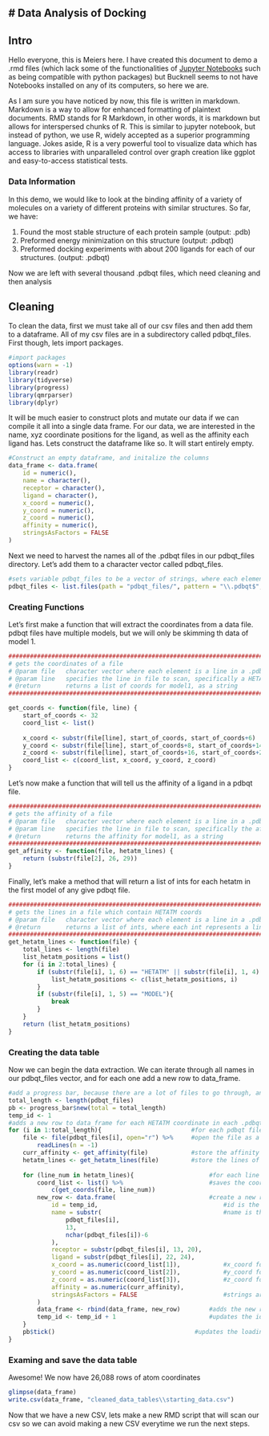 # Data Analysis of Docking
---
## Intro
Hello everyone, this is Meiers here. I have created this document to demo a .rmd files (which lack some of the functionalities of [Jupyter Notebooks](https://jupyter.org/try-jupyter/lab/) such as being compatible with python packages) but Bucknell seems to not have Notebooks installed on any of its computers, so here we are.

As I am sure you have noticed by now, this file is written in markdown. Markdown is a way to allow for enhanced formatting of plaintext documents. RMD stands for R Markdown, in other words, it is markdown but allows for interspersed chunks of R. This is similar to jupyter notebook, but instead of python, we use R, widely accepted as a superior programming language. Jokes aside, R is a very powerful tool to visualize data which has access to libraries with unparalleled control over graph creation like ggplot and easy-to-access statistical tests.

### Data Information
In this demo, we would like to look at the binding affinity of a variety of molecules on a variety of different proteins with similar structures. So far, we have:

1. Found the most stable structure of each protein sample (output: .pdb)
2. Preformed energy minimization on this structure (output: .pdbqt)
3. Preformed docking experiments with about 200 ligands for each of our structures. (output: .pdbqt)

Now we are left with several thousand .pdbqt files, which need cleaning and then analysis

## Cleaning
To clean the data, first we must take all of our csv files and then add them to a dataframe. All of my csv files are in a subdirectory called pdbqt_files. First though, lets import packages.
```r
#import packages
options(warn = -1)
library(readr)
library(tidyverse)
library(progress)
library(qmrparser)
library(dplyr)
```

It will be much easier to construct plots and mutate our data if we can compile it all into a single data frame. For our data, we are interested in the name, xyz coordinate positions for the ligand, as well as the affinity each ligand has. Lets construct the dataframe like so. It will start entirely empty.
```r
#Construct an empty dataframe, and initalize the columns
data_frame <- data.frame(
    id = numeric(),
    name = character(),
    receptor = character(),
    ligand = character(),
    x_coord = numeric(),
    y_coord = numeric(),
    z_coord = numeric(),
    affinity = numeric(),
    stringsAsFactors = FALSE
)
```

Next we need to harvest the names all of the .pdbqt files in our pdbqt_files directory. Let's add them to a character vector called pdbqt_files.
```r
#sets variable pdbqt_files to be a vector of strings, where each element is a file path
pdbqt_files <- list.files(path = "pdbqt_files/", pattern = "\\.pdbqt$", full.names = TRUE)
```

### Creating Functions
Let's first make a function that will extract the coordinates from a data file. pdbqt files have multiple models, but we will only be skimming th data of model 1.
```r
################################################################################
# gets the coordinates of a file
# @param file   character vector where each element is a line in a .pdbqt file
# @param line   specifies the line in file to scan, specifically a HETATM line
# @return       returns a list of coords for model1, as a string
################################################################################

get_coords <- function(file, line) {
    start_of_coords <- 32
    coord_list <- list()
    
    x_coord <- substr(file[line], start_of_coords, start_of_coords+6)
    y_coord <- substr(file[line], start_of_coords+8, start_of_coords+14)
    z_coord <- substr(file[line], start_of_coords+16, start_of_coords+22)
    coord_list <- c(coord_list, x_coord, y_coord, z_coord)
}
```

Let's now make a function that will tell us the affinity of a ligand in a pdbqt file.
```r
###################################################################################
# gets the affinity of a file
# @param file   character vector where each element is a line in a .pdbqt file
# @param line   specifies the line in file to scan, specifically the affinity line
# @return       returns the affinity for model1, as a string
###################################################################################
get_affinity <- function(file, hetatm_lines) {
    return (substr(file[2], 26, 29))
}
```

Finally, let's make a method that will return a list of ints for each hetatm in the first model of any give pdbqt file.
```r
#############################################################################################################
# gets the lines in a file which contain HETATM coords
# @param file   character vector where each element is a line in a .pdbqt file
# @return       returns a list of ints, where each int represents a line in model1 which has HETATM coords
#############################################################################################################
get_hetatm_lines <- function(file) {
    total_lines <- length(file)
    list_hetatm_positions = list()
    for (i in 2:total_lines) {
        if (substr(file[i], 1, 6) == "HETATM" || substr(file[i], 1, 4) == "ATOM"){
            list_hetatm_positions <- c(list_hetatm_positions, i)
        }
        if (substr(file[i], 1, 5) == "MODEL"){
            break
        }
    }
    return (list_hetatm_positions)
}
```

### Creating the data table
Now we can begin the data extraction. We can iterate through all names in our pdbqt_files vector, and for each one add a new row to data_frame.
```r
#add a progress bar, because there are a lot of files to go through, and I get pretty impatient
total_length <- length(pdbqt_files)
pb <- progress_bar$new(total = total_length)
temp_id <- 1
#adds a new row to data_frame for each HETATM coordinate in each .pdbqt file
for (i in 1:total_length){                         #for each pdbqt file
    file <- file(pdbqt_files[i], open="r") %>%     #open the file as a txt file
        readLines(n = -1)
    curr_affinity <- get_affinity(file)            #store the affinity for that file
    hetatm_lines <- get_hetatm_lines(file)         #store the lines of the file which contain HETATM coords
    
    for (line_num in hetatm_lines){                     #for each line saved in hetatm_lines
        coord_list <- list() %>%                        #saves the coords of the HETATM for that line
            c(get_coords(file, line_num))
        new_row <- data.frame(                          #create a new row with the following values:
            id = temp_id,                                   #id is the row number
            name = substr(                                  #name is the file name
                pdbqt_files[i],
                13,
                nchar(pdbqt_files[i])-6
            ),
            receptor = substr(pdbqt_files[i], 13, 20),
            ligand = substr(pdbqt_files[i], 22, 24),
            x_coord = as.numeric(coord_list[1]),            #x_coord for that atom
            y_coord = as.numeric(coord_list[2]),            #y_coord for that atom
            z_coord = as.numeric(coord_list[3]),            #z_coord for that atom
            affinity = as.numeric(curr_affinity),                       #affinity equal to the stored affinity
            stringsAsFactors = FALSE                        #strings are strings
        )
        data_frame <- rbind(data_frame, new_row)        #adds the new row to the data frame
        temp_id <- temp_id + 1                          #updates the id number for the next row
    }
    pb$tick()                                       #updates the loading bar
}
```

### Examing and save the data table
Awesome! We now have 26,088 rows of atom coordinates
```r
glimpse(data_frame)
write.csv(data_frame, "cleaned_data_tables\\starting_data.csv")
```

Now that we have a new CSV, lets make a new RMD script that will scan our csv so we can avoid making a new CSV everytime we run the next steps.